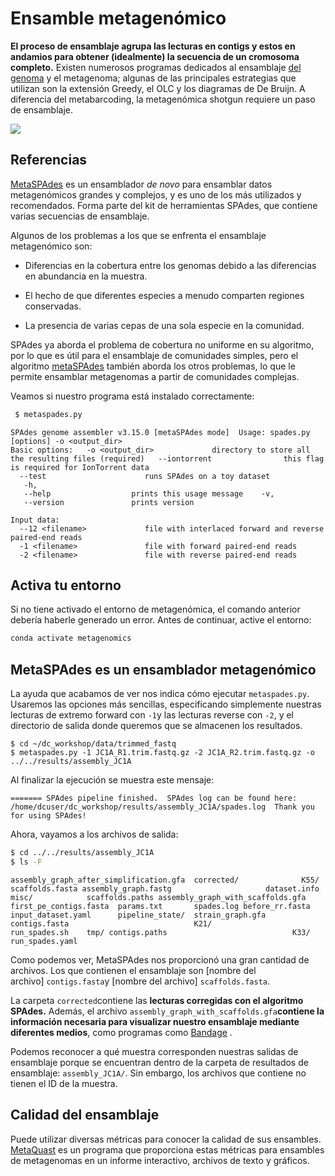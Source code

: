 # Ensamble metagenómico

**El proceso de ensamblaje agrupa las lecturas en contigs y estos en andamios para obtener (idealmente) la secuencia de un cromosoma completo.** Existen numerosos programas dedicados al ensamblaje [del genoma](https://www.ncbi.nlm.nih.gov/pmc/articles/PMC2874646/) y el metagenoma; algunas de las principales estrategias que utilizan son la extensión Greedy, el OLC y los diagramas de De Bruijn. A diferencia del metabarcoding, la metagenómica shotgun requiere un paso de ensamblaje.

![](figures/03-04-01.png){fig-align="center"}

## Referencias

[MetaSPAdes](https://github.com/ablab/spades) es un ensamblador *de novo* para ensamblar datos metagenómicos grandes y complejos, y es uno de los más utilizados y recomendados. Forma parte del kit de herramientas SPAdes, que contiene varias secuencias de ensamblaje.

Algunos de los problemas a los que se enfrenta el ensamblaje metagenómico son:

-   Diferencias en la cobertura entre los genomas debido a las diferencias en abundancia en la muestra.

-   El hecho de que diferentes especies a menudo comparten regiones conservadas.

-   La presencia de varias cepas de una sola especie en la comunidad.

SPAdes ya aborda el problema de cobertura no uniforme en su algoritmo, por lo que es útil para el ensamblaje de comunidades simples, pero el algoritmo [metaSPAdes](https://pubmed.ncbi.nlm.nih.gov/28298430/) también aborda los otros problemas, lo que le permite ensamblar metagenomas a partir de comunidades complejas.

Veamos si nuestro programa está instalado correctamente:

``` bash
 $ metaspades.py 
```

```         
SPAdes genome assembler v3.15.0 [metaSPAdes mode]  Usage: spades.py [options] -o <output_dir>  
Basic options:   -o <output_dir>             directory to store all the resulting files (required)   --iontorrent                this flag is required for IonTorrent data   
  --test                      runs SPAdes on a toy dataset   
   -h, 
   --help                  prints this usage message    -v, 
   --version               prints version  

Input data:   
  --12 <filename>             file with interlaced forward and reverse paired-end reads   
  -1 <filename>               file with forward paired-end reads   
  -2 <filename>               file with reverse paired-end reads    
```

::: callout-tip
## Activa tu entorno

Si no tiene activado el entorno de metagenómica, el comando anterior debería haberle generado un error. Antes de continuar, active el entorno:
:::

``` bash
conda activate metagenomics
```

## **MetaSPAdes es un ensamblador metagenómico**

La ayuda que acabamos de ver nos indica cómo ejecutar `metaspades.py`. Usaremos las opciones más sencillas, especificando simplemente nuestras lecturas de extremo forward con `-1`y las lecturas reverse con `-2`, y el directorio de salida donde queremos que se almacenen los resultados.

```         
$ cd ~/dc_workshop/data/trimmed_fastq 
$ metaspades.py -1 JC1A_R1.trim.fastq.gz -2 JC1A_R2.trim.fastq.gz -o ../../results/assembly_JC1A 
```

Al finalizar la ejecución se muestra este mensaje:

```         
======= SPAdes pipeline finished.  SPAdes log can be found here: /home/dcuser/dc_workshop/results/assembly_JC1A/spades.log  Thank you for using SPAdes!  
```

Ahora, vayamos a los archivos de salida:

``` bash
$ cd ../../results/assembly_JC1A 
$ ls -F 
```

```         
assembly_graph_after_simplification.gfa  corrected/              K55/             scaffolds.fasta assembly_graph.fastg                     dataset.info            misc/            scaffolds.paths assembly_graph_with_scaffolds.gfa        first_pe_contigs.fasta  params.txt       spades.log before_rr.fasta                          input_dataset.yaml      pipeline_state/  strain_graph.gfa contigs.fasta                            K21/                    run_spades.sh    tmp/ contigs.paths                            K33/                    run_spades.yaml   
```

Como podemos ver, MetaSPAdes nos proporcionó una gran cantidad de archivos. Los que contienen el ensamblaje son \[nombre del archivo\] `contigs.fasta`y \[nombre del archivo\] `scaffolds.fasta`.

La carpeta `corrected`contiene las **lecturas corregidas con el algoritmo SPAdes.** Además, el archivo `assembly_graph_with_scaffolds.gfa`**contiene la información necesaria para visualizar nuestro ensamblaje mediante diferentes medios**, como programas como [Bandage](https://rrwick.github.io/Bandage/) .

Podemos reconocer a qué muestra corresponden nuestras salidas de ensamblaje porque se encuentran dentro de la carpeta de resultados de ensamblaje: `assembly_JC1A/`. Sin embargo, los archivos que contiene no tienen el ID de la muestra.

::: callout-note
## Calidad del ensamblaje

Puede utilizar diversas métricas para conocer la calidad de sus ensambles. [MetaQuast](https://quast.sourceforge.net/metaquast.html) es un programa que proporciona estas métricas para ensambles de metagenomas en un informe interactivo, archivos de texto y gráficos.
:::
